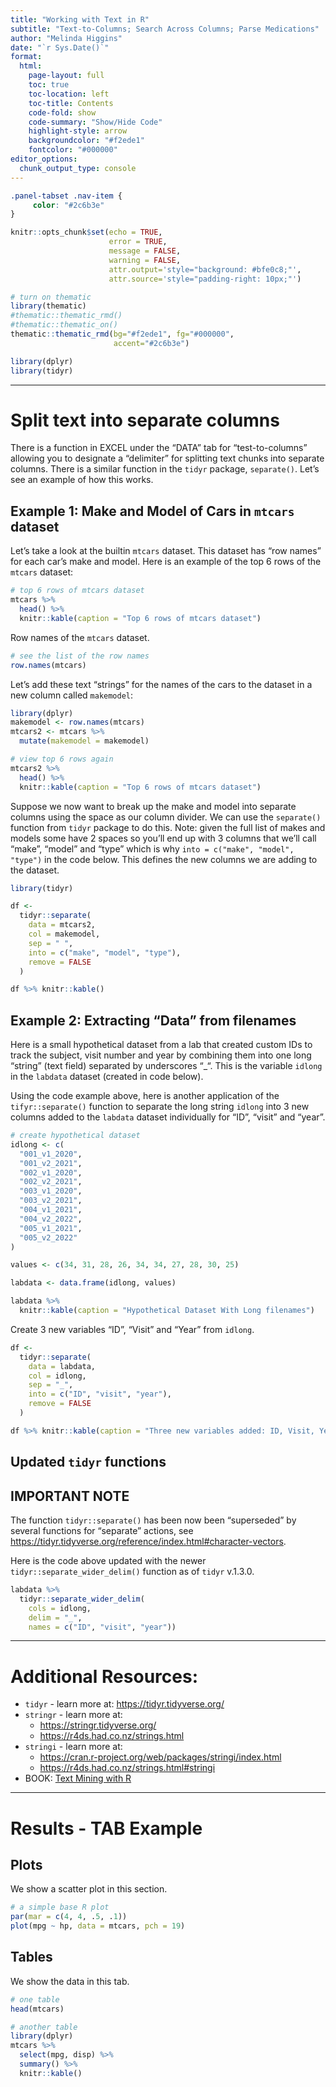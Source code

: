 ```yaml
---
title: "Working with Text in R"
subtitle: "Text-to-Columns; Search Across Columns; Parse Medications"
author: "Melinda Higgins"
date: "`r Sys.Date()`"
format:
  html:
    page-layout: full
    toc: true
    toc-location: left
    toc-title: Contents
    code-fold: show
    code-summary: "Show/Hide Code"
    highlight-style: arrow
    backgroundcolor: "#f2ede1"
    fontcolor: "#000000"
editor_options: 
  chunk_output_type: console
---
```


```css
.panel-tabset .nav-item {
     color: "#2c6b3e"
}
```

```r
knitr::opts_chunk$set(echo = TRUE,
                      error = TRUE,
                      message = FALSE,
                      warning = FALSE,
                      attr.output='style="background: #bfe0c8;"',
                      attr.source='style="padding-right: 10px;"')

# turn on thematic
library(thematic)
#thematic::thematic_rmd()
#thematic::thematic_on()
thematic::thematic_rmd(bg="#f2ede1", fg="#000000", 
                       accent="#2c6b3e")

library(dplyr)
library(tidyr)
```

---

# Split text into separate columns

There is a function in EXCEL under the "DATA" tab for "test-to-columns" allowing you to designate a "delimiter" for splitting text chunks into separate columns. There is a similar function in the `tidyr` package, `separate()`. Let's see an example of how this works.

## Example 1: Make and Model of Cars in `mtcars` dataset

Let's take a look at the builtin `mtcars` dataset. This dataset has "row names" for each car's make and model. Here is an example of the top 6 rows of the `mtcars` dataset:

```r
# top 6 rows of mtcars dataset
mtcars %>%
  head() %>%
  knitr::kable(caption = "Top 6 rows of mtcars dataset")
```

Row names of the `mtcars` dataset.

```r
# see the list of the row names
row.names(mtcars)
```

Let's add these text "strings" for the names of the cars to the dataset in a new column called `makemodel`:

```r
library(dplyr)
makemodel <- row.names(mtcars)
mtcars2 <- mtcars %>%
  mutate(makemodel = makemodel)

# view top 6 rows again
mtcars2 %>%
  head() %>%
  knitr::kable(caption = "Top 6 rows of mtcars dataset")
```

Suppose we now want to break up the make and model into separate columns using the space as our column divider. We can use the `separate()` function from `tidyr` package to do this. Note: given the full list of makes and models some have 2 spaces so you'll end up with 3 columns that we'll call "make", "model" and "type" which is why `into = c("make", "model", "type")` in the code below. This defines the new columns we are adding to the dataset.

```r
library(tidyr)

df <-
  tidyr::separate(
    data = mtcars2,
    col = makemodel,
    sep = " ",
    into = c("make", "model", "type"),
    remove = FALSE
  )

df %>% knitr::kable()
```

## Example 2: Extracting "Data" from filenames

Here is a small hypothetical dataset from a lab that created custom IDs to track the subject, visit number and year by combining them into one long "string" (text field) separated by underscores "_". This is the variable `idlong` in the `labdata` dataset (created in code below).

Using the code example above, here is another application of the `tifyr::separate()` function to separate the long string `idlong` into 3 new columns added to the `labdata` dataset individually for "ID", "visit" and "year".

```r
# create hypothetical dataset
idlong <- c(
  "001_v1_2020",
  "001_v2_2021",
  "002_v1_2020",
  "002_v2_2021",
  "003_v1_2020",
  "003_v2_2021",
  "004_v1_2021",
  "004_v2_2022",
  "005_v1_2021",
  "005_v2_2022"
)

values <- c(34, 31, 28, 26, 34, 34, 27, 28, 30, 25)

labdata <- data.frame(idlong, values)

labdata %>%
  knitr::kable(caption = "Hypothetical Dataset With Long filenames")
```

Create 3 new variables "ID", "Visit" and "Year" from `idlong`.

```r
df <-
  tidyr::separate(
    data = labdata,
    col = idlong,
    sep = "_",
    into = c("ID", "visit", "year"),
    remove = FALSE
  )

df %>% knitr::kable(caption = "Three new variables added: ID, Visit, Year - extracted from idlong")
```

## Updated `tidyr` functions

::: callout-note
## **IMPORTANT NOTE**
The function `tidyr::separate()` has been now been "superseded" by several functions for "separate" actions, see [https://tidyr.tidyverse.org/reference/index.html#character-vectors](https://tidyr.tidyverse.org/reference/index.html#character-vectors).
:::

Here is the code above updated with the newer `tidyr::separate_wider_delim()` function as of `tidyr` v.1.3.0.

```r
labdata %>% 
  tidyr::separate_wider_delim(
    cols = idlong, 
    delim = "_", 
    names = c("ID", "visit", "year"))
```

---

# Additional Resources:

* `tidyr` - learn more at: [https://tidyr.tidyverse.org/](https://tidyr.tidyverse.org/)
* `stringr` - learn more at:
    - [https://stringr.tidyverse.org/](https://stringr.tidyverse.org/)
    - [https://r4ds.had.co.nz/strings.html](https://r4ds.had.co.nz/strings.html)
* `stringi` - learn more at:
    - [https://cran.r-project.org/web/packages/stringi/index.html](https://cran.r-project.org/web/packages/stringi/index.html)
    - [https://r4ds.had.co.nz/strings.html#stringi](https://r4ds.had.co.nz/strings.html#stringi)
* BOOK: [Text Mining with R](https://www.tidytextmining.com/)


---

# Results - TAB Example {.tabset .tabset-pills}

::: {.panel-tabset}

## Plots

We show a scatter plot in this section.

```r
# a simple base R plot
par(mar = c(4, 4, .5, .1))
plot(mpg ~ hp, data = mtcars, pch = 19)
```

## Tables

We show the data in this tab.

```r
# one table
head(mtcars)

# another table
library(dplyr)
mtcars %>%
  select(mpg, disp) %>%
  summary() %>%
  knitr::kable()
```

:::

